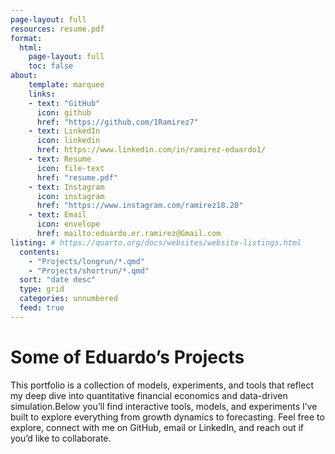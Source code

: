 ```yaml
---
page-layout: full
resources: resume.pdf
format:
  html:
    page-layout: full
    toc: false
about: 
    template: marquee
    links: 
    - text: "GitHub"
      icon: github
      href: "https://github.com/1Ramirez7"
    - text: LinkedIn
      icon: linkedin
      href: https://www.linkedin.com/in/ramirez-eduardo1/
    - text: Resume
      icon: file-text
      href: "resume.pdf"
    - text: Instagram
      icon: instagram
      href: "https://www.instagram.com/ramirez18.20"
    - text: Email
      icon: envelope
      href: mailto:eduardo.er.ramirez@Gmail.com
listing: # https://quarto.org/docs/websites/website-listings.html
  contents:
    - "Projects/longrun/*.qmd"
    - "Projects/shortrun/*.qmd"
  sort: "date desc"
  type: grid
  categories: unnumbered 
  feed: true
---
```






# Some of Eduardo’s Projects

This portfolio is a collection of models, experiments, and tools that reflect my deep dive into quantitative financial economics and data-driven simulation.Below you’ll find interactive tools, models, and experiments I've built to explore everything from growth dynamics to forecasting. Feel free to explore, connect with me on GitHub, email or LinkedIn, and reach out if you'd like to collaborate.

